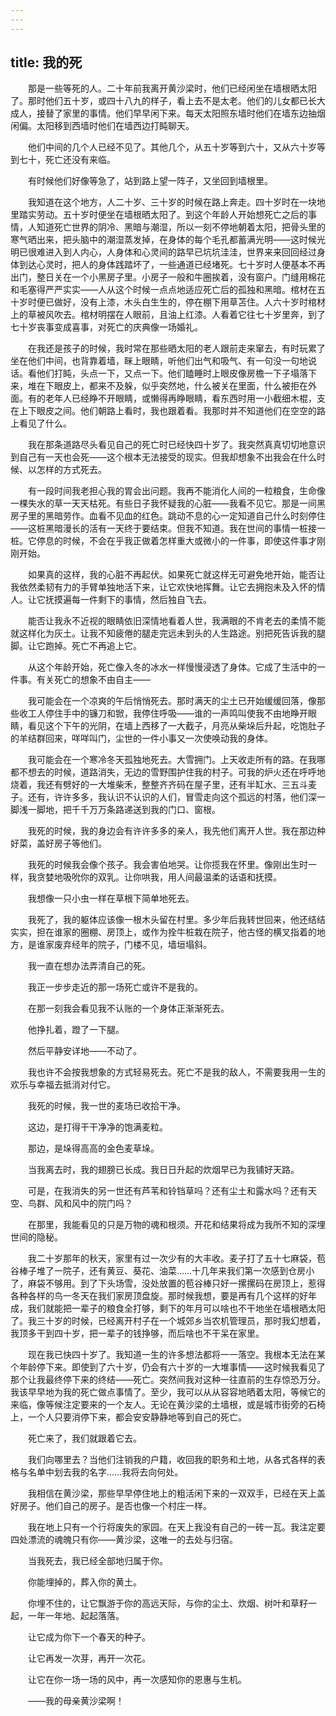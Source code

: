 ```yaml
---
---
---
```

title: 我的死
---




　　那是一些等死的人。二十年前我离开黄沙梁时，他们已经闲坐在墙根晒太阳了。那时他们五十岁，或四十八九的样子，看上去不是太老。他们的儿女都已长大成人，接替了家里的事情。他们早早闲下来。每天太阳照东墙时他们在墙东边抽烟闲偏。太阳移到西墙时他们在墙西边打盹聊天。

　　他们中间的几个人已经不见了。其他几个，从五十岁等到六十，又从六十岁等到七十，死亡还没有来临。

　　有时候他们好像等急了，站到路上望一阵子，又坐回到墙根里。

　　我知道在这个地方，人二十岁、三十岁的时候在路上奔走。四十岁时在一块地里踏实劳动。五十岁时便坐在墙根晒太阳了。到这个年龄人开始想死亡之后的事情，人知道死亡世界的阴冷、黑暗与潮湿，所以一刻不停地朝着太阳，把骨头里的寒气晒出来，把头脑中的潮湿蒸发掉，在身体的每个毛孔都蓄满光明——这时候光明已很难进入到人内心，人身体和心灵间的路早已坑坑洼洼，世界来来回回经过身体到达心灵时，把人的身体践踏坏了，一些通道已经堵死。七十岁时人便基本不再出门，整日关在一个小黑房子里。小房子一般和牛圈挨着，没有窗户。门缝用棉花和毛塞得严严实实——人从这个时候一点点地适应死亡后的孤独和黑暗。棺材在五十岁时便已做好，没有上漆，木头白生生的，停在棚下用草苫住。人六十岁时棺材上的草被风吹去。棺材明摆在人眼前，且油上红漆。人看着它往七十岁里奔，到了七十岁丧事变成喜事，对死亡的庆典像一场婚礼。

　　在我还是孩子的时候，我时常在那些晒太阳的老人跟前走来窜去，有时玩累了坐在他们中间，也背靠着墙，眯上眼睛，听他们出气和吸气、有一句没一句地说话。看他们打盹，头点一下，又点一下。他们瞌睡时上眼皮像房檐一下子塌落下来，堆在下眼皮上，都来不及躲，似乎突然地，什么被关在里面，什么被拒在外面。有的老年人已经睁不开眼睛，或懒得再睁眼睛，看东西时用一小截细木棍，支在上下眼皮之间。他们朝路上看时，我也跟着看。我那时并不知道他们在空空的路上看见了什么。

　　我在那条道路尽头看见自己的死亡时已经快四十岁了。我突然真真切切地意识到自己有一天也会死——这个根本无法接受的现实。但我却想象不出我会在什么时候、以怎样的方式死去。

　　有一段时间我老担心我的胃会出问题。我再不能消化人间的一粒粮食，生命像一棵失水的草一天天枯死。有些日子我怀疑我的心脏——我看不见它。那是一间黑房子里的黑暗劳作。血看不见血的红色。跳动不息的心一定知道自己什么时刻停住——这桩黑暗漫长的活有一天终于要结束。但我不知道。我在世间的事情一桩接一桩。它停息的时候，不会在乎我正做着怎样重大或微小的一件事，即使这件事才刚刚开始。

　　如果真的这样，我的心脏不再起伏。如果死亡就这样无可避免地开始，能否让我依然柔韧有力的手臂单独地活下来，让它欢快地挥舞。让它去拥抱未及入怀的情人。让它抚摸遍每一件剩下的事情，然后独自飞去。

　　能否让我永不近视的眼睛依旧深情地看着人世，我满眼的不肯老去的柔情不能就这样化为灰土。让我不知疲倦的腿走完远未到头的人生路途。别把死告诉我的腿脚。让它跑掉。死亡不再追上它。

　　从这个年龄开始，死亡像入冬的冰水一样慢慢浸透了身体。它成了生活中的一件事。有关死亡的想象不由自主——

　　我可能会在一个凉爽的午后悄悄死去。那时满天的尘土已开始缓缓回落，像那些收工人停住手中的镰刀和锨，我停住呼吸——谁的一声鸣叫使我不由地睁开眼睛，看见这个下午的光阴，在墙上西移了一大截子，月亮从柴垛后升起，吃饱肚子的羊结群回来，咩咩叫门，尘世的一件小事又一次使唤动我的身体。

　　我可能会在一个寒冷冬天孤独地死去。大雪拥门。上天收走所有的路。在我哪都不想去的时候，道路消失，无边的雪野围护住我的村子。可我的炉火还在呼呼地烧着，我还有劈好的一大堆柴禾，整整齐齐码在屋子里，还有半缸水、三五斗麦子。还有，许许多多，我认识不认识的人们，冒雪走向这个孤远的村落，他们深一脚浅一脚地，把千千万万条路递送到我的门口、窗根。

　　我死的时候，我的身边会有许许多多的亲人，我先他们离开人世。我在那边种好菜，盖好房子等他们。

　　我死的时候我会像个孩子。我会害伯地哭。让你揽我在怀里。像刚出生时一样，我贪婪地吸吮你的双乳。让你哄我，用人间最温柔的话语和抚摸。

　　我想像一只小虫一样在草根下简单地死去。

　　我死了，我的躯体应该像一根木头留在村里。多少年后我转世回来，他还结结实实，担在谁家的圈棚、房顶上，或作为拴牛桩栽在院子，他古怪的横叉指着的地方，是谁家废弃经年的院子，门楼不见，墙垣塌斜。

　　我一直在想办法弄清自己的死。

　　我正一步步走近的那一场死亡或许不是我的。

　　在那一刻我会看见我不认账的一个身体正渐渐死去。

　　他挣扎着，蹬了一下腿。

　　然后平静安详地——不动了。

　　我也许不会按我想象的方式轻易死去。死亡不是我的敌人，不需要我用一生的欢乐与幸福去抵消对付它。

　　我死的时候，我一世的麦场已收拾干净。

　　这边，是打得干干净净的饱满麦粒。

　　那边，是垛得高高的金色麦草垛。

　　当我离去时，我的翅膀已长成。我日日升起的炊烟早已为我铺好天路。

　　可是，在我消失的另一世还有芦苇和铃铛草吗？还有尘土和露水吗？还有天空、鸟群、风和风中的院门吗？

　　在那里，我能看见的只是万物的魂和根须。开花和结果将成为我所不知的深埋世间的隐秘。

　　我二十岁那年的秋天，家里有过一次少有的大丰收。麦子打了五十七麻袋，苞谷棒子堆了一院子，还有黄豆、葵花、油菜……十几年来我们第一次感到仓房小了，麻袋不够用。到了下头场雪，没处放置的苞谷棒只好一摞摞码在房顶上，惹得各种各样的鸟一冬天在我们家房顶盘旋。那时候我想，要是再有几个这样的好年成，我们就能把一辈子的粮食全打够，剩下的年月可以啥也不干地坐在墙根晒太阳了。我三十岁的时候，已经离开村子在一个城郊乡当农机管理员，那时我幻想着，我顶多干到四十岁，把一辈子的钱挣够，而后啥也不干呆在家里。

　　现在我已快四十岁了。我知道一生的许多想法都将一一落空。我根本无法在某个年龄停下来。即使到了六十岁，仍会有六十岁的一大堆事情——这时候我看见了那个让我最终停下来的终结——死亡。突然间我对这种一往直前的生存惊恐万分。我该早早地为我的死亡做点事情了。至少，我可以从从容容地晒着太阳，等候它的来临，像等候注定要来的一个友人。无论在黄沙梁的土墙根，或是城市街旁的石椅上，一个人只要消停下来，都会安安静静地等到自己的死亡。

　　死亡来了，我们就跟着它去。

　　我们向哪里去？当他们注销我的户籍，收回我的职务和土地，从各式各样的表格与名单中划去我的名字……我将去向何处。

　　我相信在黄沙梁，那些早早停住地上的粗活闲下来的一双双手，已经在天上盖好房子。他们自己的房子。是否也像一个村庄一样。

　　我在地上只有一个行将废失的家园。在天上我没有自己的一砖一瓦。我注定要四处漂流的魂魄只有你——黄沙梁，这唯一的去处与归宿。

　　当我死去，我已经全部地归属于你。

　　你能埋掉的，葬入你的黄土。

　　你埋不住的，让它飘游于你的高远天际，与你的尘土、炊烟、树叶和草籽一起，一年一年地、起起落落。

　　让它成为你下一个春天的种子。

　　让它再发一次芽，再开一次花。

　　让它在你一场一场的风中，再一次感知你的恩惠与生机。

　　——我的母亲黄沙梁啊！